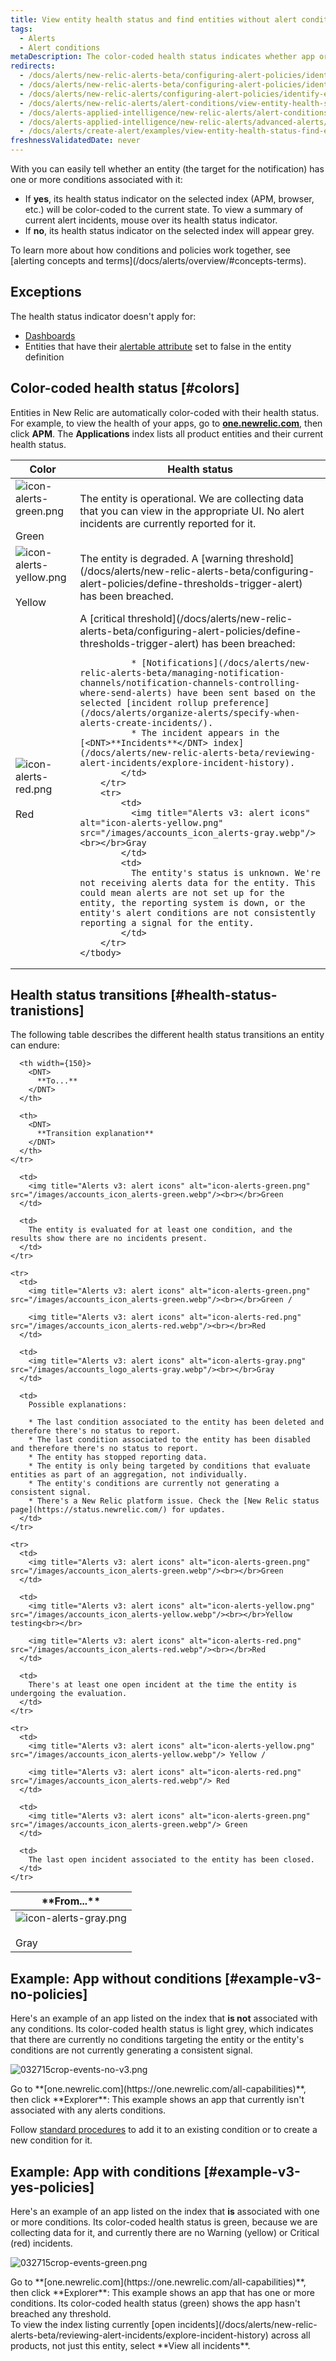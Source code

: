 ```yaml
---
title: View entity health status and find entities without alert conditions
tags:
  - Alerts
  - Alert conditions
metaDescription: The color-coded health status indicates whether app or other entity has any alerts policies assigned to it.
redirects:
  - /docs/alerts/new-relic-alerts-beta/configuring-alert-policies/identifying-entities-without-alert-policies
  - /docs/alerts/new-relic-alerts-beta/configuring-alert-policies/identify-entities-without-alert-policies
  - /docs/alerts/new-relic-alerts/configuring-alert-policies/identify-entities-without-alert-policies
  - /docs/alerts/new-relic-alerts/alert-conditions/view-entity-health-status-find-entities-without-alert-conditions
  - /docs/alerts-applied-intelligence/new-relic-alerts/alert-conditions/view-entity-health-status-find-entities-without-alert-conditions
  - /docs/alerts-applied-intelligence/new-relic-alerts/advanced-alerts/understand-technical-concepts/view-entity-health-status-find-entities-without-alert-conditions
  - /docs/alerts/create-alert/examples/view-entity-health-status-find-entities-without-alert-conditions
freshnessValidatedDate: never
---
```


With <InlinePopover type="alerts"/> you can easily tell whether an entity (the target for the notification) has one or more conditions associated with it:

* If <DNT>**yes**</DNT>, its health status indicator on the selected index (APM, browser, etc.) will be color-coded to the current state. To view a summary of current alert incidents, mouse over its health status indicator.
* If <DNT>**no**</DNT>, its health status indicator on the selected index will appear grey.

<Callout variant="important">
  To learn more about how conditions and policies work together, see [alerting concepts and terms](/docs/alerts/overview/#concepts-terms).
</Callout>

## Exceptions

The health status indicator doesn't apply for:

* [Dashboards](/docs/query-your-data/explore-query-data/dashboards/introduction-new-relic-one-dashboards)
* Entities that have their [alertable attribute](https://github.com/newrelic/entity-definitions/blob/093b7151d33afa68d098bf5b10f02490b8ee03ff/docs/entities/lifecycle.md#alertable) set to false in the entity definition

## Color-coded health status [#colors]

Entities in New Relic are automatically color-coded with their health status. For example, to view the health of your <InlinePopover type="apm"/> apps, go to <DNT>**[one.newrelic.com](https://one.newrelic.com/all-capabilities)**</DNT>, then click <DNT>**APM**</DNT>. The <DNT>**Applications**</DNT> index lists all <InlinePopover type="apm"/> product entities and their current health status.


<table>
    <thead>
        <tr>
            <th>
              Color
            </th>
            <th>
              Health status
            </th>
        </tr>
    </thead>
    <tbody>
        <tr>
            <td>
              <img title="Alerts v3: alert icons" alt="icon-alerts-green.png" src="/images/accounts_icon_alerts-green.webp"/><br></br>Green 
            </td>
            <td>
              The entity is operational. We are collecting data that you can view in the appropriate UI. No alert incidents are currently reported for it.
            </td>
        </tr>
        <tr>
            <td>
              <img title="Alerts v3: alert icons" alt="icon-alerts-yellow.png" src="/images/accounts_icon_alerts-yellow.webp"/><br></br>Yellow
            </td>
            <td>
              The entity is degraded. A [warning threshold](/docs/alerts/new-relic-alerts-beta/configuring-alert-policies/define-thresholds-trigger-alert) has been breached.
            </td>
        </tr>
        <tr>
            <td>
              <img title="Alerts v3: alert icons" alt="icon-alerts-red.png" src="/images/accounts_icon_alerts-red.webp"/><br></br>Red 
            </td>
            <td>
              A [critical threshold](/docs/alerts/new-relic-alerts-beta/configuring-alert-policies/define-thresholds-trigger-alert) has been breached:

              * [Notifications](/docs/alerts/new-relic-alerts-beta/managing-notification-channels/notification-channels-controlling-where-send-alerts) have been sent based on the selected [incident rollup preference](/docs/alerts/organize-alerts/specify-when-alerts-create-incidents/).
              * The incident appears in the [<DNT>**Incidents**</DNT> index](/docs/alerts/new-relic-alerts-beta/reviewing-alert-incidents/explore-incident-history).
            </td>
        </tr>
        <tr>
            <td>
              <img title="Alerts v3: alert icons" alt="icon-alerts-yellow.png" src="/images/accounts_icon_alerts-gray.webp"/><br></br>Gray
            </td>
            <td>
              The entity's status is unknown. We're not receiving alerts data for the entity. This could mean alerts are not set up for the entity, the reporting system is down, or the entity's alert conditions are not consistently reporting a signal for the entity.
            </td>
        </tr>        
    </tbody>
</table>


## Health status transitions [#health-status-tranistions]

The following table describes the different health status transitions an entity can endure:

<table>
  <thead>
    <tr>
      <th width={150}>
        <DNT>
          **From...**
        </DNT>
      </th>

      <th width={150}>
        <DNT>
          **To...**
        </DNT>
      </th>

      <th>
        <DNT>
          **Transition explanation**
        </DNT>
      </th>
    </tr>
  </thead>

  <tbody>
    <tr>
      <td>
        <img title="Alerts v3: alert icons" alt="icon-alerts-gray.png" src="/images/accounts_logo_alerts-gray.webp"/><br></br>Gray
      </td>

      <td>
        <img title="Alerts v3: alert icons" alt="icon-alerts-green.png" src="/images/accounts_icon_alerts-green.webp"/><br></br>Green
      </td>

      <td>
        The entity is evaluated for at least one condition, and the results show there are no incidents present.
      </td>
    </tr>

    <tr>
      <td>
        <img title="Alerts v3: alert icons" alt="icon-alerts-green.png" src="/images/accounts_icon_alerts-green.webp"/><br></br>Green /

        <img title="Alerts v3: alert icons" alt="icon-alerts-red.png" src="/images/accounts_icon_alerts-red.webp"/><br></br>Red
      </td>

      <td>
        <img title="Alerts v3: alert icons" alt="icon-alerts-gray.png" src="/images/accounts_logo_alerts-gray.webp"/><br></br>Gray
      </td>

      <td>
        Possible explanations:

        * The last condition associated to the entity has been deleted and therefore there's no status to report.
        * The last condition associated to the entity has been disabled and therefore there's no status to report.
        * The entity has stopped reporting data.
        * The entity is only being targeted by conditions that evaluate entities as part of an aggregation, not individually.
        * The entity's conditions are currently not generating a consistent signal.
        * There's a New Relic platform issue. Check the [New Relic status page](https://status.newrelic.com/) for updates.
      </td>
    </tr>

    <tr>
      <td>
        <img title="Alerts v3: alert icons" alt="icon-alerts-green.png" src="/images/accounts_icon_alerts-green.webp"/><br></br>Green
      </td>

      <td>
        <img title="Alerts v3: alert icons" alt="icon-alerts-yellow.png" src="/images/accounts_icon_alerts-yellow.webp"/><br></br>Yellow testing<br></br>

        <img title="Alerts v3: alert icons" alt="icon-alerts-red.png" src="/images/accounts_icon_alerts-red.webp"/><br></br>Red
      </td>

      <td>
        There's at least one open incident at the time the entity is undergoing the evaluation.
      </td>
    </tr>

    <tr>
      <td>
        <img title="Alerts v3: alert icons" alt="icon-alerts-yellow.png" src="/images/accounts_icon_alerts-yellow.webp"/> Yellow /

        <img title="Alerts v3: alert icons" alt="icon-alerts-red.png" src="/images/accounts_icon_alerts-red.webp"/> Red
      </td>

      <td>
        <img title="Alerts v3: alert icons" alt="icon-alerts-green.png" src="/images/accounts_icon_alerts-green.webp"/> Green
      </td>

      <td>
        The last open incident associated to the entity has been closed.
      </td>
    </tr>
  </tbody>
</table>

## Example: App without conditions [#example-v3-no-policies]

Here's an example of an app listed on the <InlinePopover type="apm"/> index that <DNT>**is not**</DNT> associated with any conditions. Its color-coded health status is light grey, which indicates that there are currently no conditions targeting the entity or the entity's conditions are not currently generating a consistent signal.

<img
  title="032715crop-events-no-v3.png"
  alt="032715crop-events-no-v3.png"
  src="/images/accounts_icon_event-alerts-.webp"
/>

<figcaption>
  Go to <DNT>**[one.newrelic.com](https://one.newrelic.com/all-capabilities)**</DNT>, then click <DNT>**Explorer**</DNT>: This example shows an app that currently isn't associated with any alerts conditions.
</figcaption>

Follow [standard procedures](/docs/alerts-applied-intelligence/new-relic-alerts/alert-conditions/create-alert-conditions) to add it to an existing condition or to create a new condition for it.

## Example: App with conditions [#example-v3-yes-policies]

Here's an example of an app listed on the <InlinePopover type="apm"/> index that <DNT>**is**</DNT> associated with one or more conditions. Its color-coded health status is green, because we are collecting data for it, and currently there are no Warning (yellow) or Critical (red) incidents.

<img
  title="032715crop-events-green.png"
  alt="032715crop-events-green.png"
  src="/images/accounts_icon_crop-alert-events-green.webp"
/>

<figcaption>
  Go to <DNT>**[one.newrelic.com](https://one.newrelic.com/all-capabilities)**</DNT>, then click <DNT>**Explorer**</DNT>: This example shows an app that has one or more conditions. Its color-coded health status (green) shows the app hasn't breached any threshold.
</figcaption>

<Callout variant="tip">
  To view the index listing currently [open incidents](/docs/alerts/new-relic-alerts-beta/reviewing-alert-incidents/explore-incident-history) across all products, not just this entity, select <DNT>**View all incidents**</DNT>.
</Callout>

